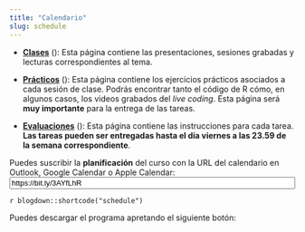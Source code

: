 ```yaml
---
title: "Calendario"
slug: schedule
---
```


- [**Clases**](/content/) (<i class="fas fa-book-reader"></i>): Esta página contiene las presentaciones, sesiones grabadas y lecturas correspondientes al tema.

- [**Prácticos**](/example/) (<i class="fas fa-laptop-code"></i>): Esta página contiene los ejercicios prácticos asociados a cada sesión de clase. Podrás encontrar tanto el código de R cómo, en algunos casos, los videos grabados del *live coding*. Esta página será **muy importante** para la entrega de las tareas. 

- [**Evaluaciones**](/assignment/) (<i class="fas fa-pencil-ruler"></i>): Esta página contiene las instrucciones para cada tarea. **Las tareas pueden ser entregadas hasta el día viernes a las 23.59 de la semana correspondiente**. 

<div class="ical">
Puedes suscribir la **planificación** del curso con la URL del calendario en Outlook, Google Calendar o Apple Calendar:<br><a class="btn btn-primary" href="https://bit.ly/3AYfLhR" role="button"><i class="far fa-calendar-alt"></i></a> <input id="ics_url" type="text" value="https://bit.ly/3AYfLhR" onclick="this.select()" readonly="readonly" size="60" />
</div>

`r blogdown::shortcode("schedule")`

<p>Puedes descargar el programa apretando el siguiente botón:
<a Puedes descargar el programa apretando el siguiente botón class="btn btn-primary" href="../files/programa-R-uah-2-2022.pdf/" role="button"><i class="far fa-file-pdf"></i></a></p>
